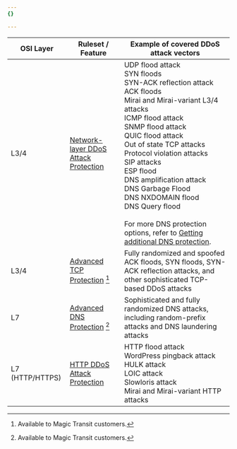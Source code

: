 ```yaml
---
{}

---
```



| OSI Layer       | Ruleset / Feature                                                                                                      | Example of covered DDoS attack vectors                                                                                                                                                                                                                                                                                                                                                                                                                                                                                                                                                            |
| --------------- | ---------------------------------------------------------------------------------------------------------------------- | ------------------------------------------------------------------------------------------------------------------------------------------------------------------------------------------------------------------------------------------------------------------------------------------------------------------------------------------------------------------------------------------------------------------------------------------------------------------------------------------------------------------------------------------------------------------------------------------------- |
| L3/4            | [Network-layer DDoS Attack Protection](/ddos-protection/managed-rulesets/network/)                                     | UDP flood attack<br/>SYN floods<br/>SYN-ACK reflection attack<br/>ACK floods<br/>Mirai and Mirai-variant L3/4 attacks<br/><GlossaryTooltip term="ICMP">ICMP</GlossaryTooltip> flood attack<br/>SNMP flood attack<br/>QUIC flood attack<br/>Out of state TCP attacks<br/>Protocol violation attacks<br/>SIP attacks<br/>ESP flood<br/>DNS amplification attack<br/>DNS Garbage Flood<br/>DNS NXDOMAIN flood<br/>DNS Query flood<br/><br/>For more DNS protection options, refer to [Getting additional DNS protection](/ddos-protection/about/attack-coverage/#getting-additional-dns-protection). |
| L3/4            | [Advanced TCP Protection](/ddos-protection/advanced-ddos-systems/overview/advanced-tcp-protection/) [^1]                                                       | Fully randomized and spoofed ACK floods, SYN floods, SYN-ACK reflection attacks, and other sophisticated TCP-based DDoS attacks                                                                                                                                                                                                                                                                                                                                                                                                                                                                   |
| L7              | [Advanced DNS Protection](/ddos-protection/advanced-ddos-systems/overview/advanced-dns-protection/) [^1] | Sophisticated and fully randomized DNS attacks, including random-prefix attacks and DNS laundering attacks                                                                                                                                                                                                                                                                                                                                                                                                                                                                                        |
| L7 (HTTP/HTTPS) | [HTTP DDoS Attack Protection](/ddos-protection/managed-rulesets/http/)                                                 | HTTP flood attack<br/>WordPress pingback attack<br/>HULK attack<br/>LOIC attack<br/>Slowloris attack<br/>Mirai and Mirai-variant HTTP attacks                                                                                                                                                                                                                                                                                                                                                                                                                                                     |

[^1]: Available to Magic Transit customers.
